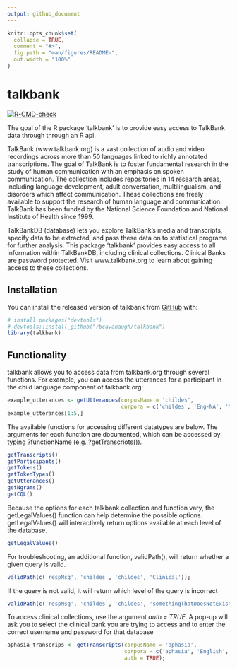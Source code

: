```yaml
---
output: github_document
---
```


<!-- README.md is generated from README.Rmd. Please edit that file -->

```r
knitr::opts_chunk$set(
  collapse = TRUE,
  comment = "#>",
  fig.path = "man/figures/README-",
  out.width = "100%"
)
```

# talkbank

<!-- badges: start -->
[![R-CMD-check](https://github.com/rbcavanaugh/talkbank/workflows/R-CMD-check/badge.svg)](https://github.com/rbcavanaugh/talkbank/actions)
<!-- badges: end -->

The goal of the R package 'talkbank' is to provide easy access to TalkBank data through through an R api. 

TalkBank (www.talkbank.org) is a vast collection of audio and video recordings across more than 50 languages linked to richly annotated transcriptions. The goal of TalkBank is to foster fundamental research in the study of human communication with an emphasis on spoken communication. The collection includes repositories in 14 research areas, including language development, adult conversation, multilingualism, and disorders which affect communication.  These collections are freely available to support the research of human language and communication. TalkBank has been funded by the National Science Foundation and National Institute of Health since 1999.

TalkBankDB (database) lets you explore TalkBank's media and transcripts, specify data to be extracted, and pass these data on to statistical programs for further analysis. This package 'talkbank' provides easy access to all information within TalkBankDB, including clinical collections. Clinical Banks are password protected. Visit www.talkbank.org to learn about gaining access to these collections. 

## Installation

You can install the released version of talkbank from [GitHub](https://github.com/) with:

```r
# install.packages("devtools")
# devtools::install_github("rbcavanaugh/talkbank")
library(talkbank)
```

## Functionality

talkbank allows you to access data from talkbank.org through several functions. For example, you can access the utterances for a participant in the child language component of talkbank.org:

```r
example_utterances <- getUtterances(corpusName = 'childes',
                                    corpora = c('childes', 'Eng-NA', 'MacWhinney', '010411a'));
example_utterances[1:5,]
```

The available functions for accessing different datatypes are below. The arguments for each function are documented, which can be accessed by typing ?functionName (e.g. ?getTranscriots()). 

```r
getTranscripts()
getParticipants()
getTokens()
getTokenTypes()
getUtterances()
getNgrams()
getCQL()
```

Because the options for each talkbank collection and function vary, the getLegalValues() function can help determine the possible options. getLegalValues() will interactively return options available at each level of the database. 

```r
getLegalValues()
```

For troubleshooting, an additional function, validPath(), will return whether a given query is valid.

``` r
validPath(c('respMsg', 'childes', 'childes', 'Clinical'));
```

If the query is not valid, it will return which level of the query is incorrect

``` r
validPath(c('respMsg', 'childes', 'childes', 'somethingThatDoesNotExist'));
```

To access clinical collections, use the argument *auth = TRUE*. A pop-up will ask you to select the clinical bank you are trying to access and to enter the correct username and password for that database

```r
aphasia_transcrips <- getTranscripts(corpusName = 'aphasia',
                                     corpora = c('aphasia', 'English', 'Aphasia', 'Adler'),
                                     auth = TRUE);
```
